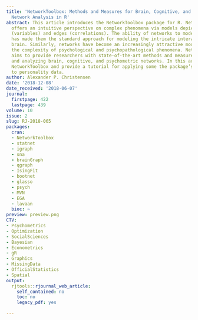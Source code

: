 ```yaml
---
title: 'NetworkToolbox: Methods and Measures for Brain, Cognitive, and Psychometric
  Network Analysis in R'
abstract: This article introduces the NetworkToolbox package for R. Network analysis
  offers an intuitive perspective on complex phenomena via models depicted by nodes
  (variables) and edges (correlations). The ability of networks to model complexity
  has made them the standard approach for modeling the intricate interactions in the
  brain. Similarly, networks have become an increasingly attractive model for studying
  the complexity of psychological and psychopathological phenomena. NetworkToolbox
  aims to provide researchers with state-of-the-art methods and measures for es timating
  and analyzing brain, cognitive, and psychometric networks. In this article, I introduce
  NetworkToolbox and provide a tutorial for applying some the package’s functions
  to personality data.
author: Alexander P. Christensen
date: '2018-12-08'
date_received: '2018-06-07'
journal:
  firstpage: 422
  lastpage: 439
volume: 10
issue: 2
slug: RJ-2018-065
packages:
  cran:
  - NetworkToolbox
  - statnet
  - igraph
  - sna
  - brainGraph
  - qgraph
  - IsingFit
  - bootnet
  - glasso
  - psych
  - MVN
  - EGA
  - lavaan
  bioc: ~
preview: preview.png
CTV:
- Psychometrics
- Optimization
- SocialSciences
- Bayesian
- Econometrics
- gR
- Graphics
- MissingData
- OfficialStatistics
- Spatial
output:
  rjtools::rjournal_web_article:
    self_contained: no
    toc: no
    legacy_pdf: yes

---
```

